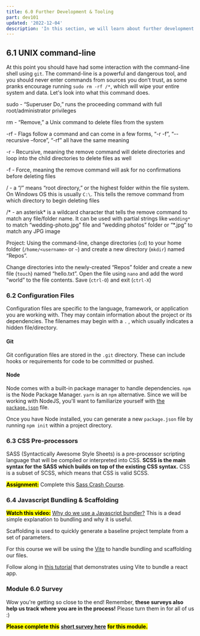 ```yaml
---
title: 6.0 Further Development & Tooling
part: dev101
updated: '2022-12-04'
description: 'In this section, we will learn about further development and tooling.'
---
```


## 6.1 UNIX command-line

At this point you should have had some interaction with the command-line shell using `git`. The command-line is a powerful and dangerous tool, and you should never enter commands from sources you don’t trust, as some pranks encourage running `sudo rm -rf /*`, which will wipe your entire system and data. Let's look into what this command does.

sudo - “Superuser Do,” runs the proceeding command with full root/administrator privileges

rm - “Remove,” a Unix command to delete files from the system

\-rf - Flags follow a command and can come in a few forms, “-r -f”, “--recursive –force”, “-rf” all have the same meaning

\-r - Recursive, meaning the remove command will delete directories and loop into the child directories to delete files as well

\-f - Force, meaning the remove command will ask for no confirmations before deleting files

/ - a “/” means “root directory,” or the highest folder within the file system. On Windows OS this is usually `C:\`. This tells the remove command from which directory to begin deleting files

/\* - an asterisk\* is a wildcard character that tells the remove command to match any file/folder name. It can be used with partial strings like `wedding*` to match “wedding-photo.jpg” file and “wedding photos” folder or “\*.jpg” to match any JPG image

Project: Using the command-line, change directories (`cd`) to your home folder (`/home/<username>` or `~`) and create a new directory (`mkdir`) named “Repos”.

Change directories into the newly-created “Repos” folder and create a new file (`touch`) named “hello.txt”. Open the file using `nano` and add the word “world” to the file contents. Save (`ctrl-O`) and exit (`ctrl-X`)

### 6.2 Configuration Files

Configuration files are specific to the language, framework, or application you are working with. They may contain information about the project or its dependencies. The filenames may begin with a `.` , which usually indicates a hidden file/directory.

#### Git

Git configuration files are stored in the `.git` directory. These can include hooks or requirements for code to be committed or pushed.

#### Node

Node comes with a built-in package manager to handle dependencies. `npm` is the Node Package Manager. `yarn` is an `npm` alternative. Since we will be working with NodeJS, you'll want to familiarize yourself with [the `package.json`](https://docs.npmjs.com/cli/v9/configuring-npm/package-json) file.

Once you have Node installed, you can generate a new `package.json` file by running `npm init` within a project directory.

### 6.3 CSS Pre-processors

SASS (Syntactically Awesome Style Sheets) is a pre-processor scripting language that will be compiled or interpreted into CSS. **SCSS is the main syntax for the SASS which builds on top of the existing CSS syntax.** CSS is a subset of SCSS, which means that CSS is valid SCSS.

<mark>**Assignment:**</mark> Complete this [Sass Crash Course](https://www.youtube.com/watch?v=Zz6eOVaaelI).

### 6.4 Javascript Bundling & Scaffolding

<mark>**Watch this video:**</mark> [Why do we use a Javascript bundler?](https://www.youtube.com/watch?v=3UWlufSzO4k) This is a dead simple explanation to bundling and why it is useful.

Scaffolding is used to quickly generate a baseline project template from a set of parameters.

For this course we will be using the [Vite](https://vitejs.dev/) to handle bundling and scaffolding our files.

Follow along in [this tutorial](https://codedamn.com/news/javascript/what-is-vite-js) that demonstrates using Vite to bundle a react app.

### Module 6.0 Survey

Wow you're getting so close to the end! Remember, **these surveys also help us track where you are in the process!** Please turn them in for all of us :)

<mark>**Please complete this**</mark> **[short survey here](https://docs.google.com/forms/d/e/1FAIpQLSeSNkXXal1MJVstUu3Asmsb56qeADTPdGIVNzzV5Hv8LUjzeA/viewform)** <mark>**for this module.**</mark>
